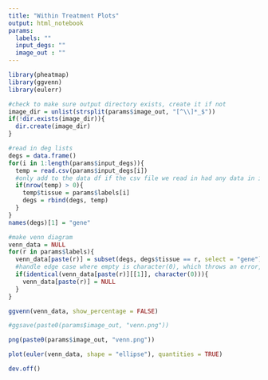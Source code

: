 ```yaml
---
title: "Within Treatment Plots"
output: html_notebook
params:
  labels: ""
  input_degs: ""
  image_out : ""
---
```



```r
library(pheatmap)
library(ggvenn)
library(eulerr)
```

```r
#check to make sure output directory exists, create it if not
image_dir = unlist(strsplit(params$image_out, "[^\\]*_$"))
if(!dir.exists(image_dir)){
  dir.create(image_dir)
}
```

```r
#read in deg lists
degs = data.frame()
for(i in 1:length(params$input_degs)){
  temp = read.csv(params$input_degs[i])
  #only add to the data df if the csv file we read in had any data in it
  if(nrow(temp) > 0){
    temp$tissue = params$labels[i]
    degs = rbind(degs, temp)
  }
}
names(degs)[1] = "gene"
```

```r
#make venn diagram
venn_data = NULL
for(r in params$labels){
  venn_data[paste(r)] = subset(degs, degs$tissue == r, select = "gene")
  #handle edge case where empty is character(0), which throws an error, instead of NULL, which is ignored
  if(identical(venn_data[paste(r)][[1]], character(0))){
    venn_data[paste(r)] = NULL
  }
}

ggvenn(venn_data, show_percentage = FALSE)

#ggsave(paste0(params$image_out, "venn.png"))

png(paste0(params$image_out, "venn.png"))

plot(euler(venn_data, shape = "ellipse"), quantities = TRUE)

dev.off()
```






































